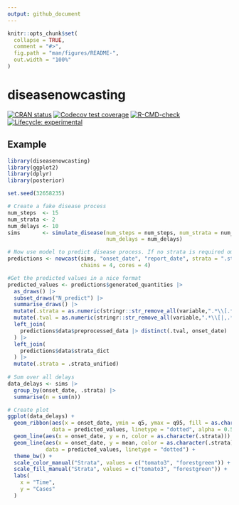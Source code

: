 ```yaml
---
output: github_document
---
```


<!-- README.md is generated from README.Rmd. Please edit that file -->

```r
knitr::opts_chunk$set(
  collapse = TRUE,
  comment = "#>",
  fig.path = "man/figures/README-",
  out.width = "100%"
)
```

# diseasenowcasting

<!-- badges: start -->
[![CRAN status](https://www.r-pkg.org/badges/version/diseasenowcasting)](https://CRAN.R-project.org/package=diseasenowcasting)
[![Codecov test coverage](https://codecov.io/gh/RodrigoZepeda/diseasenowcasting/graph/badge.svg)](https://app.codecov.io/gh/RodrigoZepeda/diseasenowcasting)
[![R-CMD-check](https://github.com/RodrigoZepeda/diseasenowcasting/actions/workflows/R-CMD-check.yaml/badge.svg)](https://github.com/RodrigoZepeda/diseasenowcasting/actions/workflows/R-CMD-check.yaml)
[![Lifecycle: experimental](https://img.shields.io/badge/lifecycle-experimental-orange.svg)](https://lifecycle.r-lib.org/articles/stages.html#experimental)
<!-- badges: end -->

## Example

```r
library(diseasenowcasting)
library(ggplot2)
library(dplyr)
library(posterior)

set.seed(32658235)

# Create a fake disease process
num_steps  <- 15
num_strata <- 2
num_delays <- 10
sims       <- simulate_disease(num_steps = num_steps, num_strata = num_strata,
                               num_delays = num_delays)

# Now use model to predict disease process. If no strata is required omit the strata option
predictions <- nowcast(sims, "onset_date", "report_date", strata = ".strata", 
                       chains = 4, cores = 4)

#Get the predicted values in a nice format
predicted_values <- predictions$generated_quantities |>
  as_draws() |>
  subset_draws("N_predict") |>
  summarise_draws() |>
  mutate(.strata = as.numeric(stringr::str_remove_all(variable,".*\\[.*,|\\]"))) |>
  mutate(.tval = as.numeric(stringr::str_remove_all(variable,".*\\[|,.*\\]"))) |> 
  left_join(
    predictions$data$preprocessed_data |> distinct(.tval, onset_date)
  ) |>
  left_join(
    predictions$data$strata_dict
  ) |> 
  mutate(.strata = .strata_unified)
  
# Sum over all delays
data_delays <- sims |>
  group_by(onset_date, .strata) |>
  summarise(n = sum(n)) 

# Create plot
ggplot(data_delays) +
  geom_ribbon(aes(x = onset_date, ymin = q5, ymax = q95, fill = as.character(.strata)), 
              data = predicted_values, linetype = "dotted", alpha = 0.5) +
  geom_line(aes(x = onset_date, y = n, color = as.character(.strata))) +
  geom_line(aes(x = onset_date, y = mean, color = as.character(.strata)), 
            data = predicted_values, linetype = "dotted") +
  theme_bw() +
  scale_color_manual("Strata", values = c("tomato3", "forestgreen")) +
  scale_fill_manual("Strata", values = c("tomato3", "forestgreen")) +
  labs(
    x = "Time",
    y = "Cases"
  )
```

